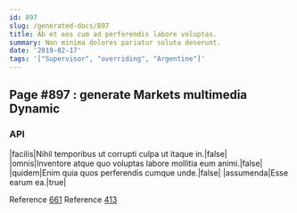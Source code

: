 ```yaml
---
id: 897
slug: /generated-docs/897
title: Ab et eos cum ad perferendis labore voluptas.
summary: Non minima dolores pariatur soluta deserunt.
date: '2019-02-17'
tags: '["Supervisor", "overriding", "Argentine"]'
---
```


## Page #897 : generate Markets multimedia Dynamic
### API

|facilis|Nihil temporibus ut corrupti culpa ut itaque in.|false|
|omnis|Inventore atque quo voluptas labore mollitia eum animi.|false|
|quidem|Enim quia quos perferendis cumque unde.|false|
|assumenda|Esse earum ea.|true|

Reference [661](/661)
Reference [413](/413)



